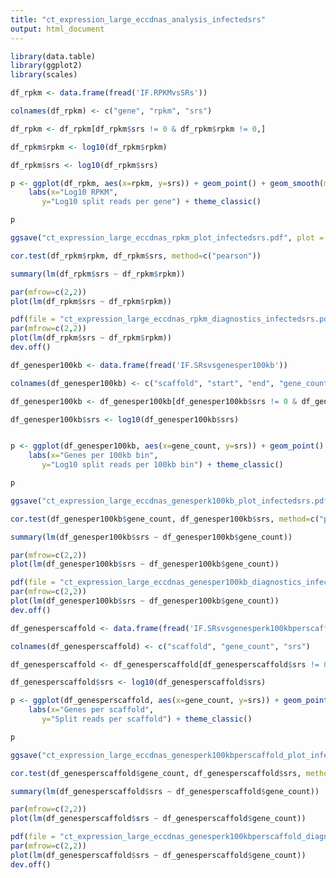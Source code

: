 ```yaml
---
title: "ct_expression_large_eccdnas_analysis_infectedsrs"
output: html_document
---
```




```r

library(data.table)
library(ggplot2)
library(scales)

df_rpkm <- data.frame(fread('IF.RPKMvsSRs'))

colnames(df_rpkm) <- c("gene", "rpkm", "srs")

df_rpkm <- df_rpkm[df_rpkm$srs != 0 & df_rpkm$rpkm != 0,]

df_rpkm$rpkm <- log10(df_rpkm$rpkm)

df_rpkm$srs <- log10(df_rpkm$srs)

p <- ggplot(df_rpkm, aes(x=rpkm, y=srs)) + geom_point() + geom_smooth(method='lm', color='red') +
    labs(x="Log10 RPKM",
       y="Log10 split reads per gene") + theme_classic()

p

ggsave("ct_expression_large_eccdnas_rpkm_plot_infectedsrs.pdf", plot = p, width = 6, height = 4)

```

```r
cor.test(df_rpkm$rpkm, df_rpkm$srs, method=c("pearson"))
```

```r
summary(lm(df_rpkm$srs ~ df_rpkm$rpkm))
```

```r
par(mfrow=c(2,2))
plot(lm(df_rpkm$srs ~ df_rpkm$rpkm))

pdf(file = "ct_expression_large_eccdnas_rpkm_diagnostics_infectedsrs.pdf", width = 6, height = 4)
par(mfrow=c(2,2))
plot(lm(df_rpkm$srs ~ df_rpkm$rpkm))
dev.off()
```


```r
df_genesper100kb <- data.frame(fread('IF.SRsvsgenesper100kb'))

colnames(df_genesper100kb) <- c("scaffold", "start", "end", "gene_count", "srs")

df_genesper100kb <- df_genesper100kb[df_genesper100kb$srs != 0 & df_genesper100kb$gene_count != 0,]

df_genesper100kb$srs <- log10(df_genesper100kb$srs)


p <- ggplot(df_genesper100kb, aes(x=gene_count, y=srs)) + geom_point() + geom_smooth(method='lm', color='red') +
    labs(x="Genes per 100kb bin",
       y="Log10 split reads per 100kb bin") + theme_classic()

p

ggsave("ct_expression_large_eccdnas_genesperk100kb_plot_infectedsrs.pdf", plot = p, width = 6, height = 4)
```


```r
cor.test(df_genesper100kb$gene_count, df_genesper100kb$srs, method=c("pearson"))

```

```r
summary(lm(df_genesper100kb$srs ~ df_genesper100kb$gene_count))

```

```r
par(mfrow=c(2,2))
plot(lm(df_genesper100kb$srs ~ df_genesper100kb$gene_count))

pdf(file = "ct_expression_large_eccdnas_genesper100kb_diagnostics_infectedsrs.pdf", width = 6, height = 4)
par(mfrow=c(2,2))
plot(lm(df_genesper100kb$srs ~ df_genesper100kb$gene_count))
dev.off()
```


```r
df_genesperscaffold <- data.frame(fread('IF.SRsvsgenesperk100kbperscaffold'))

colnames(df_genesperscaffold) <- c("scaffold", "gene_count", "srs")

df_genesperscaffold <- df_genesperscaffold[df_genesperscaffold$srs != 0 & df_genesperscaffold$gene_count != 0,]

df_genesperscaffold$srs <- log10(df_genesperscaffold$srs)

p <- ggplot(df_genesperscaffold, aes(x=gene_count, y=srs)) + geom_point() + geom_smooth(method='lm', color='red') +
    labs(x="Genes per scaffold",
       y="Split reads per scaffold") + theme_classic()

p

ggsave("ct_expression_large_eccdnas_genesperk100kbperscaffold_plot_infectedsrs.pdf", plot = p, width = 6, height = 4)
```

```r
cor.test(df_genesperscaffold$gene_count, df_genesperscaffold$srs, method=c("pearson"))

```


```r
summary(lm(df_genesperscaffold$srs ~ df_genesperscaffold$gene_count))

```

```r
par(mfrow=c(2,2))
plot(lm(df_genesperscaffold$srs ~ df_genesperscaffold$gene_count))

pdf(file = "ct_expression_large_eccdnas_genesperk100kbperscaffold_diagnostics_infectedsrs.pdf", width = 6, height = 4)
par(mfrow=c(2,2))
plot(lm(df_genesperscaffold$srs ~ df_genesperscaffold$gene_count))
dev.off()
```



